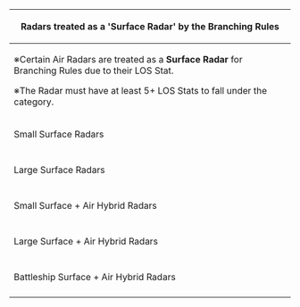 {| class="mw-collapsible mw-collapsed wikitable" style="text-align: center;"
!colspan="6"|Radars treated as a 'Surface Radar' by the Branching Rules
|-
|colspan="6"|
※Certain Air Radars are treated as a '''Surface Radar''' for Branching Rules due to their {{LOS}} LOS Stat.

※The Radar must have at least 5+ {{LOS}} LOS Stats to fall under the category.
|-
!colspan="6"|Small Surface Radars
|-
|{{EquipmentLink|Type 22 Surface Radar|image=100px}}
|{{EquipmentLink|Type 33 Surface Radar|image=100px}}
|{{EquipmentLink|Type 22 Surface Radar Kai 4|image=100px}}
|{{EquipmentLink|Type 22 Surface Radar Kai 4 (Calibrated Late Model)|image=100px}}
!colspan="2"|
|-
!colspan="6"|Large Surface Radars
|-
|{{EquipmentLink|Type 32 Surface Radar|image=100px}}
|{{EquipmentLink|Type 32 Surface Radar Kai|image=100px}}
!colspan="4"|
|-
!colspan="6"|Small Surface + Air Hybrid Radars
|-
|{{EquipmentLink|GFCS Mk.37|image=100px}}
|{{EquipmentLink|SG Radar (Initial Model)|image=100px}}
!colspan="4"|
|-
!colspan="6"|Large Surface + Air Hybrid Radars
|-
|{{EquipmentLink|Type 21 Air Radar Kai|image=100px}}
|{{EquipmentLink|Type 42 Air Radar|image=100px}}
|{{EquipmentLink|FuMO25 Radar|image=100px}}
|{{EquipmentLink|SK Radar|image=100px}}
|{{EquipmentLink|SK + SG Radar|image=100px}}
!
|-
!colspan="6"|Battleship Surface + Air Hybrid Radars
|-
|{{EquipmentLink|15m Duplex Rangefinder + Type 21 Radar Kai Ni|image=100px}}
!colspan="5"|
|}